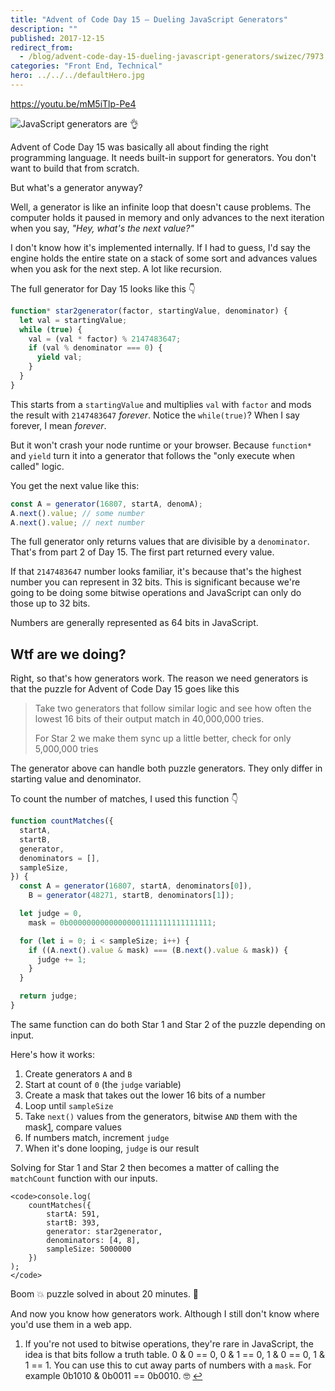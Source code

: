 ```yaml
---
title: "Advent of Code Day 15 – Dueling JavaScript Generators"
description: ""
published: 2017-12-15
redirect_from:
  - /blog/advent-code-day-15-dueling-javascript-generators/swizec/7973
categories: "Front End, Technical"
hero: ../../../defaultHero.jpg
---
```


https://youtu.be/mM5iTlp-Pe4

![JavaScript generators are 👌](https://swizec.com/blog/wp-content/uploads/2017/12/carbon-generator.png)

Advent of Code Day 15 was basically all about finding the right programming language. It needs built-in support for generators. You don't want to build that from scratch.

But what's a generator anyway?

Well, a generator is like an infinite loop that doesn't cause problems. The computer holds it paused in memory and only advances to the next iteration when you say, _"Hey, what's the next value?"_

I don't know how it's implemented internally. If I had to guess, I'd say the engine holds the entire state on a stack of some sort and advances values when you ask for the next step. A lot like recursion.

The full generator for Day 15 looks like this 👇

```javascript
function* star2generator(factor, startingValue, denominator) {
  let val = startingValue;
  while (true) {
    val = (val * factor) % 2147483647;
    if (val % denominator === 0) {
      yield val;
    }
  }
}
```

This starts from a `startingValue` and multiplies `val` with `factor` and mods the result with `2147483647` _forever_. Notice the `while(true)`? When I say forever, I mean _forever_.

But it won't crash your node runtime or your browser. Because `function*` and `yield` turn it into a generator that follows the "only execute when called" logic.

You get the next value like this:

```javascript
const A = generator(16807, startA, denomA);
A.next().value; // some number
A.next().value; // next number
```

The full generator only returns values that are divisible by a `denominator`. That's from part 2 of Day 15. The first part returned every value.

If that `2147483647` number looks familiar, it's because that's the highest number you can represent in 32 bits. This is significant because we're going to be doing some bitwise operations and JavaScript can only do those up to 32 bits.

Numbers are generally represented as 64 bits in JavaScript.

## Wtf are we doing?

Right, so that's how generators work. The reason we need generators is that the puzzle for Advent of Code Day 15 goes like this

> Take two generators that follow similar logic and see how often the lowest 16 bits of their output match in 40,000,000 tries.
>
> For Star 2 we make them sync up a little better, check for only 5,000,000 tries

The generator above can handle both puzzle generators. They only differ in starting value and denominator.

To count the number of matches, I used this function 👇

```javascript
function countMatches({
  startA,
  startB,
  generator,
  denominators = [],
  sampleSize,
}) {
  const A = generator(16807, startA, denominators[0]),
    B = generator(48271, startB, denominators[1]);

  let judge = 0,
    mask = 0b00000000000000001111111111111111;

  for (let i = 0; i < sampleSize; i++) {
    if ((A.next().value & mask) === (B.next().value & mask)) {
      judge += 1;
    }
  }

  return judge;
}
```

The same function can do both Star 1 and Star 2 of the puzzle depending on input.

Here's how it works:

1.  Create generators `A` and `B`
2.  Start at count of `0` (the `judge` variable)
3.  Create a mask that takes out the lower 16 bits of a number
4.  Loop until `sampleSize`
5.  Take `next()` values from the generators, bitwise `AND` them with the mask[1](#fn1), compare values
6.  If numbers match, increment `judge`
7.  When it's done looping, `judge` is our result

Solving for Star 1 and Star 2 then becomes a matter of calling the `matchCount` function with our inputs.

```undefined
<code>console.log(
    countMatches({
        startA: 591,
        startB: 393,
        generator: star2generator,
        denominators: [4, 8],
        sampleSize: 5000000
    })
);
</code>
```

Boom 💥 puzzle solved in about 20 minutes. 🤙

And now you know how generators work. Although I still don't know where you'd use them in a web app.

1.  If you're not used to bitwise operations, they're rare in JavaScript, the idea is that bits follow a truth table. 0 & 0 == 0, 0 & 1 == 0, 1 & 0 == 0, 1 & 1 == 1. You can use this to cut away parts of numbers with a `mask`. For example 0b1010 & 0b0011 == 0b0010. 🤓 [↩](#ffn1)

